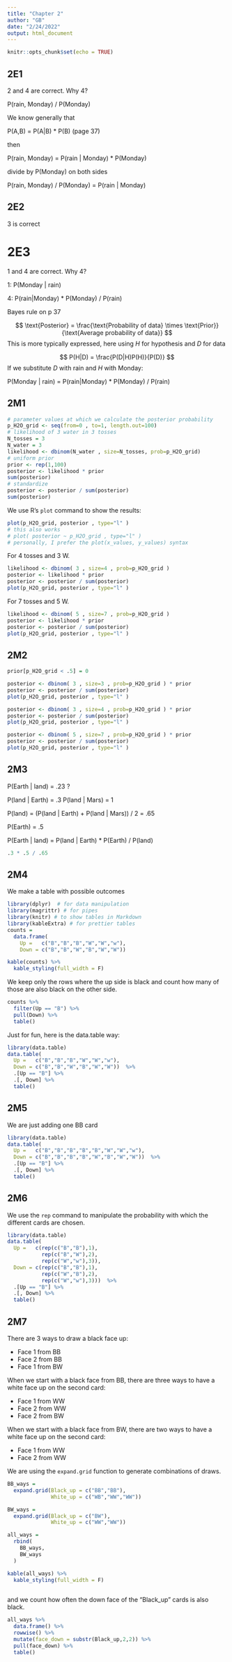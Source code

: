 ```yaml
---
title: "Chapter 2"
author: "GB"
date: "2/24/2022"
output: html_document
---
```


```r
knitr::opts_chunk$set(echo = TRUE)
```

## 2E1

2 and 4 are correct. Why 4?

P(rain, Monday) / P(Monday)

We know generally that 

P(A,B) = P(A|B) * P(B) (page 37)

then 

P(rain, Monday) = P(rain | Monday) * P(Monday)

divide by P(Monday) on both sides

P(rain, Monday) / P(Monday) = P(rain | Monday)

## 2E2

3 is correct

# 2E3

1 and 4 are correct. Why 4?

1: P(Monday | rain)

4: P(rain|Monday) * P(Monday) / P(rain)

Bayes rule on p 37 

$$
\text{Posterior} = \frac{\text{Probability of data} \times \text{Prior}}{\text{Average probability of data}}
$$
This is more typically expressed, here using $H$ for hypothesis and $D$ for data

$$
P(H|D) = \frac{P(D|H)P(H)}{P(D)}
$$
If we substitute $D$ with rain and $H$ with Monday:

P(Monday | rain) = P(rain|Monday) * P(Monday) / P(rain)

## 2M1

```r
# parameter values at which we calculate the posterior probability
p_H2O_grid <- seq(from=0 , to=1, length.out=100)
# likelihood of 3 water in 3 tosses
N_tosses = 3
N_water = 3
likelihood <- dbinom(N_water , size=N_tosses, prob=p_H2O_grid)
# uniform prior
prior <- rep(1,100) 
posterior <- likelihood * prior
sum(posterior)
# standardize 
posterior <- posterior / sum(posterior)
sum(posterior)
```

We use R's `plot` command to show the results:
```r
plot(p_H2O_grid, posterior , type="l" )
# this also works
# plot( posterior ~ p_H2O_grid , type="l" )
# personally, I prefer the plot(x_values, y_values) syntax
```

For 4 tosses and 3 W.

```r
likelihood <- dbinom( 3 , size=4 , prob=p_H2O_grid )
posterior <- likelihood * prior
posterior <- posterior / sum(posterior)
plot(p_H2O_grid, posterior , type="l" )
```

For 7 tosses and 5 W.
```r
likelihood <- dbinom( 5 , size=7 , prob=p_H2O_grid )
posterior <- likelihood * prior
posterior <- posterior / sum(posterior)
plot(p_H2O_grid, posterior , type="l" )
```

## 2M2

```r
prior[p_H2O_grid < .5] = 0

posterior <- dbinom( 3 , size=3 , prob=p_H2O_grid ) * prior
posterior <- posterior / sum(posterior)
plot(p_H2O_grid, posterior , type="l" )

posterior <- dbinom( 3 , size=4 , prob=p_H2O_grid ) * prior
posterior <- posterior / sum(posterior)
plot(p_H2O_grid, posterior , type="l" )

posterior <- dbinom( 5 , size=7 , prob=p_H2O_grid ) * prior
posterior <- posterior / sum(posterior)
plot(p_H2O_grid, posterior , type="l" )

``` 

## 2M3

P(Earth | land) = .23 ? 

P(land | Earth) = .3
P(land | Mars) = 1

P(land) = (P(land | Earth) + P(land | Mars)) / 2 = .65

P(Earth) = .5

P(Earth | land) = P(land | Earth) * P(Earth) / P(land)

```r
.3 * .5 / .65
```

## 2M4

We make a table with possible outcomes
```r
library(dplyr)  # for data manipulation
library(magrittr) # for pipes
library(knitr) # to show tables in Markdown
library(kableExtra) # for prettier tables
counts = 
  data.frame(
    Up =   c("B","B","B","W","W","w"),
    Down = c("B","B","W","B","W","W"))

kable(counts) %>% 
  kable_styling(full_width = F)
```

We keep only the rows where the up side is black and count how many of those are also black on the other side.

```r
counts %>% 
  filter(Up == "B") %>% 
  pull(Down) %>% 
  table()
```

Just for fun, here is the data.table way:

```r
library(data.table)
data.table(
  Up =   c("B","B","B","W","W","w"),
  Down = c("B","B","W","B","W","W"))  %>%
  .[Up == "B"] %>% 
  .[, Down] %>% 
  table()
```
## 2M5

We are just adding one BB card

```r
library(data.table)
data.table(
  Up =   c("B","B","B","B","B","W","W","w"),
  Down = c("B","B","B","B","W","B","W","W"))  %>%
  .[Up == "B"] %>% 
  .[, Down] %>% 
  table()
```
## 2M6

We use the `rep` command to manipulate the probability with which the different cards are chosen.

```r
library(data.table)
data.table(
  Up =   c(rep(c("B","B"),1),
           rep(c("B","W"),2),
           rep(c("W","w"),3)),
  Down = c(rep(c("B","B"),1),
           rep(c("W","B"),2),
           rep(c("W","w"),3)))  %>%
  .[Up == "B"] %>% 
  .[, Down] %>% 
  table()
```

## 2M7

There are 3 ways to draw a black face up: 

- Face 1 from BB
- Face 2 from BB
- Face 1 from BW

When we start with a black face from BB, there are three ways to have a white face up on the second card:

- Face 1 from WW
- Face 2 from WW
- Face 2 from BW

When we start with a black face from BW, there are two ways to have a white face up on the second card:

- Face 1 from WW
- Face 2 from WW

We are using the `expand.grid` function to generate combinations of draws.

```r
BB_ways = 
  expand.grid(Black_up = c("BB","BB"),
              White_up = c("WB","WW","WW"))

BW_ways = 
  expand.grid(Black_up = c("BW"),
              White_up = c("WW","WW"))

all_ways = 
  rbind(
    BB_ways,
    BW_ways
  ) 

kable(all_ways) %>% 
  kable_styling(full_width = F)
  
```

and we count how often the down face of the "Black_up" cards is also black.

```r
all_ways %>% 
  data.frame() %>% 
  rowwise() %>% 
  mutate(face_down = substr(Black_up,2,2)) %>% 
  pull(face_down) %>% 
  table()
```

